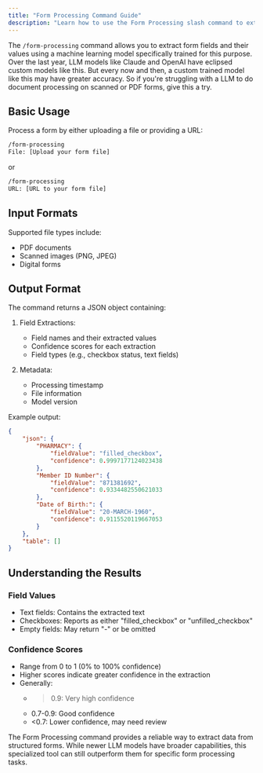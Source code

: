 ```yaml
---
title: "Form Processing Command Guide"
description: "Learn how to use the Form Processing slash command to extract data from forms"
---
```


The `/form-processing` command allows you to extract form fields and their values using a machine learning model specifically trained for this purpose. Over the last year, LLM models like Claude and OpenAI have eclipsed custom models like this. But every now and then, a custom trained model like this may have greater accuracy. So if you're struggling with a LLM to do document processing on scanned or PDF forms, give this a try.

## Basic Usage

Process a form by either uploading a file or providing a URL:

```bash
/form-processing
File: [Upload your form file]
```

or

```bash
/form-processing
URL: [URL to your form file]
```

## Input Formats

Supported file types include:
- PDF documents
- Scanned images (PNG, JPEG)
- Digital forms

## Output Format

The command returns a JSON object containing:

1. Field Extractions:
   - Field names and their extracted values
   - Confidence scores for each extraction
   - Field types (e.g., checkbox status, text fields)

2. Metadata:
   - Processing timestamp
   - File information
   - Model version

Example output:

```json
{
    "json": {
        "PHARMACY": {
            "fieldValue": "filled_checkbox",
            "confidence": 0.9997177124023438
        },
        "Member ID Number": {
            "fieldValue": "871381692",
            "confidence": 0.9334482550621033
        },
        "Date of Birth:": {
            "fieldValue": "20-MARCH-1960",
            "confidence": 0.9115520119667053
        }
    },
    "table": []
}
```

## Understanding the Results

### Field Values
- Text fields: Contains the extracted text
- Checkboxes: Reports as either "filled_checkbox" or "unfilled_checkbox"
- Empty fields: May return "-" or be omitted

### Confidence Scores
- Range from 0 to 1 (0% to 100% confidence)
- Higher scores indicate greater confidence in the extraction
- Generally:
  - >0.9: Very high confidence
  - 0.7-0.9: Good confidence
  - <0.7: Lower confidence, may need review

The Form Processing command provides a reliable way to extract data from structured forms. While newer LLM models have broader capabilities, this specialized tool can still outperform them for specific form processing tasks.

